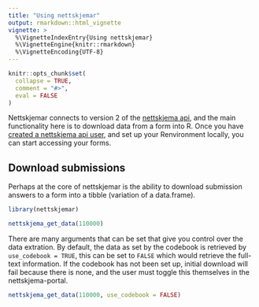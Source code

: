 ```yaml
---
title: "Using nettskjemar"
output: rmarkdown::html_vignette
vignette: >
  %\VignetteIndexEntry{Using nettskjemar}
  %\VignetteEngine{knitr::rmarkdown}
  %\VignetteEncoding{UTF-8}
---
```


```r
knitr::opts_chunk$set(
  collapse = TRUE,
  comment = "#>",
  eval = FALSE
)
```

Nettskjemar connects to version 2 of the [nettskjema api](www.nettskjema.no), and the main functionality here is to download data from a form into R.
Once you have [created a nettskjema api user](auth_setup.html), and set up your Renvironment locally, you can start accessing your forms.

## Download submissions
Perhaps at the core of nettskjemar is the ability to download submission answers to a form into a tibble (variation of a data.frame). 

```r
library(nettskjemar)

nettskjema_get_data(110000)
```

There are many arguments that can be set that give you control over the data extration. 
By default, the data as set by the codebook is retrieved by `use_codebook = TRUE`, this can be set to `FALSE` which would retrieve the full-text information.
If the codebook has not been set up, initial download will fail because there is none, and the user must toggle this themselves in the nettskjema-portal. 

```r
nettskjema_get_data(110000, use_codebook = FALSE)
```



